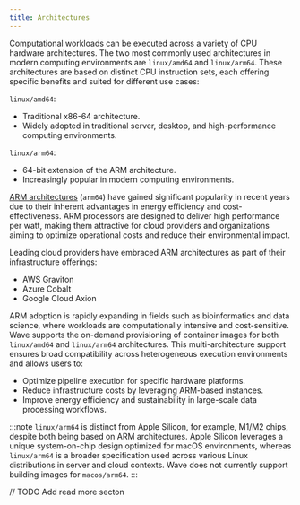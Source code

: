 ```yaml
---
title: Architectures
---
```


Computational workloads can be executed across a variety of CPU hardware architectures. The two most commonly used architectures in modern computing environments are `linux/amd64` and `linux/arm64`. These architectures are based on distinct CPU instruction sets, each offering specific benefits and suited for different use cases:

`linux/amd64`:

- Traditional x86-64 architecture.
- Widely adopted in traditional server, desktop, and high-performance computing environments.

`linux/arm64`:

- 64-bit extension of the ARM architecture.
- Increasingly popular in modern computing environments.

[ARM architectures](https://en.wikipedia.org/wiki/ARM_architecture_family) (`arm64`) have gained significant popularity in recent years due to their inherent advantages in energy efficiency and cost-effectiveness. ARM processors are designed to deliver high performance per watt, making them attractive for cloud providers and organizations aiming to optimize operational costs and reduce their environmental impact.

Leading cloud providers have embraced ARM architectures as part of their infrastructure offerings:

- AWS Graviton
- Azure Cobalt
- Google Cloud Axion

ARM adoption is rapidly expanding in fields such as bioinformatics and data science, where workloads are computationally intensive and cost-sensitive.
Wave supports the on-demand provisioning of container images for both `linux/amd64` and `linux/arm64` architectures. This multi-architecture support ensures broad compatibility across heterogeneous execution environments and allows users to:

- Optimize pipeline execution for specific hardware platforms.
- Reduce infrastructure costs by leveraging ARM-based instances.
- Improve energy efficiency and sustainability in large-scale data processing workflows.

:::note
`linux/arm64` is distinct from Apple Silicon, for example, M1/M2 chips, despite both being based on ARM architectures. Apple Silicon leverages a unique system-on-chip design optimized for macOS environments, whereas `linux/arm64` is a broader specification used across various Linux distributions in server and cloud contexts.  Wave does not currently support building images for `macos/arm64`.
:::

// TODO Add read more secton

